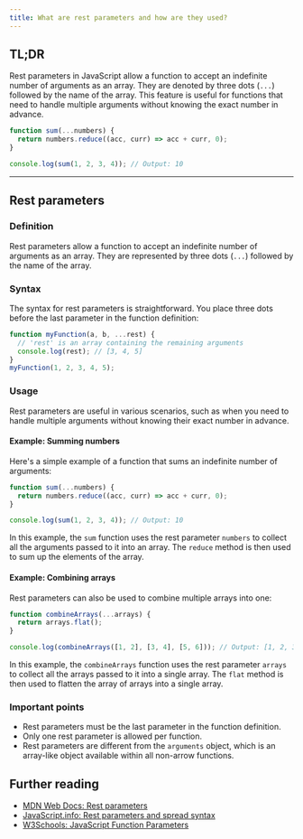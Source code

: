 ```yaml
---
title: What are rest parameters and how are they used?
---
```


## TL;DR

Rest parameters in JavaScript allow a function to accept an indefinite number of arguments as an array. They are denoted by three dots (`...`) followed by the name of the array. This feature is useful for functions that need to handle multiple arguments without knowing the exact number in advance.

```js live
function sum(...numbers) {
  return numbers.reduce((acc, curr) => acc + curr, 0);
}

console.log(sum(1, 2, 3, 4)); // Output: 10
```

---

## Rest parameters

### Definition

Rest parameters allow a function to accept an indefinite number of arguments as an array. They are represented by three dots (`...`) followed by the name of the array.

### Syntax

The syntax for rest parameters is straightforward. You place three dots before the last parameter in the function definition:

```js live
function myFunction(a, b, ...rest) {
  // 'rest' is an array containing the remaining arguments
  console.log(rest); // [3, 4, 5]
}
myFunction(1, 2, 3, 4, 5);
```

### Usage

Rest parameters are useful in various scenarios, such as when you need to handle multiple arguments without knowing their exact number in advance.

#### Example: Summing numbers

Here's a simple example of a function that sums an indefinite number of arguments:

```js live
function sum(...numbers) {
  return numbers.reduce((acc, curr) => acc + curr, 0);
}

console.log(sum(1, 2, 3, 4)); // Output: 10
```

In this example, the `sum` function uses the rest parameter `numbers` to collect all the arguments passed to it into an array. The `reduce` method is then used to sum up the elements of the array.

#### Example: Combining arrays

Rest parameters can also be used to combine multiple arrays into one:

```js live
function combineArrays(...arrays) {
  return arrays.flat();
}

console.log(combineArrays([1, 2], [3, 4], [5, 6])); // Output: [1, 2, 3, 4, 5, 6]
```

In this example, the `combineArrays` function uses the rest parameter `arrays` to collect all the arrays passed to it into a single array. The `flat` method is then used to flatten the array of arrays into a single array.

### Important points

- Rest parameters must be the last parameter in the function definition.
- Only one rest parameter is allowed per function.
- Rest parameters are different from the `arguments` object, which is an array-like object available within all non-arrow functions.

## Further reading

- [MDN Web Docs: Rest parameters](https://developer.mozilla.org/en-US/docs/Web/JavaScript/Reference/Functions/rest_parameters)
- [JavaScript.info: Rest parameters and spread syntax](https://javascript.info/rest-parameters-spread)
- [W3Schools: JavaScript Function Parameters](https://www.w3schools.com/js/js_function_parameters.asp)
